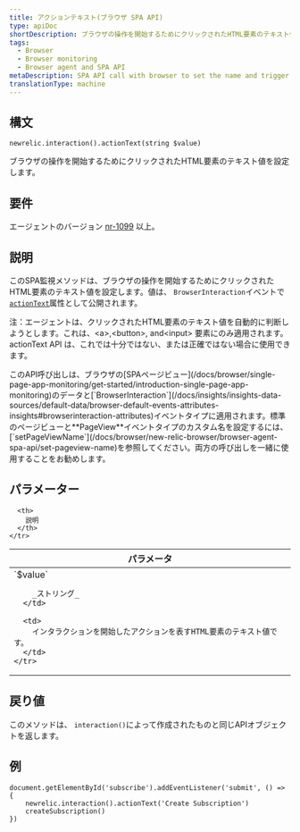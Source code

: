 ```yaml
---
title: アクションテキスト(ブラウザ SPA API)
type: apiDoc
shortDescription: ブラウザの操作を開始するためにクリックされたHTML要素のテキスト値を設定します。
tags:
  - Browser
  - Browser monitoring
  - Browser agent and SPA API
metaDescription: SPA API call with browser to set the name and trigger of a browser interaction that is not a route change or URL change.
translationType: machine
---
```


## 構文

```
newrelic.interaction().actionText(string $value)
```

ブラウザの操作を開始するためにクリックされたHTML要素のテキスト値を設定します。

## 要件

エージェントのバージョン [nr-1099](/docs/release-notes/new-relic-browser-release-notes/browser-agent-release-notes) 以上。

## 説明

このSPA監視メソッドは、ブラウザの操作を開始するためにクリックされたHTML要素のテキスト値を設定します。値は、 `BrowserInteraction`イベントで[`actionText`](/docs/insights/explore-data/attributes/browser-default-attributes-insights#interaction-actionText)属性として公開されます。

注：エージェントは、クリックされたHTML要素のテキスト値を自動的に判断しようとします。これは、&lt;a>,&lt;button>, and&lt;input> 要素にのみ適用されます。actionText API は、これでは十分ではない、または正確ではない場合に使用できます。

<Callout variant="tip">
  このAPI呼び出しは、ブラウザの[SPAページビュー](/docs/browser/single-page-app-monitoring/get-started/introduction-single-page-app-monitoring)のデータと[`BrowserInteraction`](/docs/insights/insights-data-sources/default-data/browser-default-events-attributes-insights#browserinteraction-attributes)イベントタイプに適用されます。標準のページビューと**PageView**イベントタイプのカスタム名を設定するには、 [`setPageViewName`](/docs/browser/new-relic-browser/browser-agent-spa-api/set-pageview-name)を参照してください。両方の呼び出しを一緒に使用することをお勧めします。
</Callout>

## パラメーター

<table>
  <thead>
    <tr>
      <th width="25%">
        パラメータ
      </th>

      <th>
        説明
      </th>
    </tr>
  </thead>

  <tbody>
    <tr>
      <td>
        `$value`

        _ストリング_
      </td>

      <td>
        インタラクションを開始したアクションを表すHTML要素のテキスト値です。
      </td>
    </tr>
  </tbody>
</table>

## 戻り値

このメソッドは、 `interaction()`によって作成されたものと同じAPIオブジェクトを返します。

## 例

```
document.getElementById('subscribe').addEventListener('submit', () => {
    newrelic.interaction().actionText('Create Subscription')
    createSubscription()
})
```